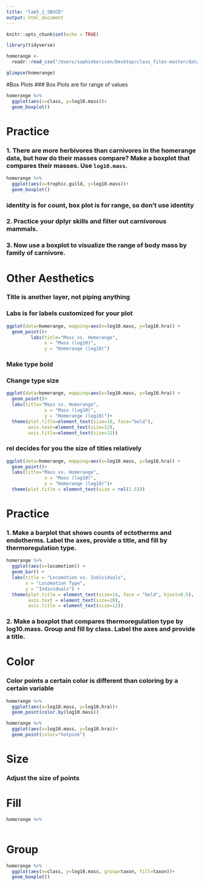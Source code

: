 ```yaml
---
title: "lab5_2_SBUCD"
output: html_document
---
```


```r
knitr::opts_chunk$set(echo = TRUE)
```

```r
library(tidyverse)
```

```r
homerange <-
  readr::read_csv("/Users/sophieborison/Desktop/class_files-master/data/Tamburelloetal_HomeRangeDatabase.csv", na = c("", " ", "NA", "#N/A", "-999"))
```

```r
glimpse(homerange)
```

#Box Plots
### Box Plots are for range of values
```r
homerange %>% 
  ggplot(aes(x=class, y=log10.mass))+
  geom_boxplot()
```

# Practice

### 1. There are more herbivores than carnivores in the homerange data, but how do their masses compare? Make a boxplot that compares their masses. Use `log10.mass`.

```r
homerange %>%
  ggplot(aes(x=trophic.guild, y=log10.mass))+
  geom_boxplot()
```
### identity is for count, box plot is for range, so don't use identity

### 2. Practice your dplyr skills and filter out carnivorous mammals. 

### 3. Now use a boxplot to visualize the range of body mass by family of carnivore.

# Other Aesthetics

### Title is another layer, not piping anything
### Labs is for labels customized for your plot
```r
ggplot(data=homerange, mapping=aes(x=log10.mass, y=log10.hra)) +
  geom_point()+
         labs(title="Mass vs. Homerange",
              x = "Mass (log10)",
              y = "Homerange (log10)")
```

### Make type bold
### Change type size
```r
ggplot(data=homerange, mapping=aes(x=log10.mass, y=log10.hra)) +
  geom_point()+
  labs(title="Mass vs. Homerange",
              x = "Mass (log10)",
              y = "Homerange (log10)")+
  theme(plot.title=element_text(size=18, face="bold"),
        axis.text=element_text(size=12),
        axis.title=element_text(size=12))
```

### rel decides for you the size of titles relatively
```r
ggplot(data=homerange, mapping=aes(x=log10.mass, y=log10.hra)) +
  geom_point()+
  labs(title="Mass vs. Homerange",
              x = "Mass (log10)",
              y = "Homerange (log10)")+
  theme(plot.title = element_text(size = rel(1.5)))
```

# Practice

### 1. Make a barplot that shows counts of ectotherms and endotherms. Label the axes, provide a title, and fill by thermoregulation type.

```r
homerange %>%
  ggplot(aes(x=locomotion)) +
  geom_bar() +
  labs(title = "Locomotion vs. Individuals",
       x = "Locomotion Type",
       y = "Individuals") +
  theme(plot.title = element_text(size=14, face = "bold", hjust=0.5),
        axis.text = element_text(size=10),
        axis.title = element_text(size=12))
```

### 2. Make a boxplot that compares thermoregulation type by log10.mass. Group and fill by class. Label the axes and provide a title.

# Color

### Color points a certain color is different than coloring by a certain variable

```r
homerange %>%
  ggplot(aes(x=log10.mass, y=log10.hra))+
  geom_point(color.by(log10.mass))
```

```r
homerange %>%
  ggplot(aes(x=log10.mass, y=log10.hra))+
  geom_point(color="hotpink")
```

# Size

### Adjust the size of points

# Fill
```r
homerange %>%
  
```

# Group
```r
homerange %>%
  ggplot(aes(x=class, y=log10.mass, group=taxon, fill=taxon))+
  geom_boxplot()
```


